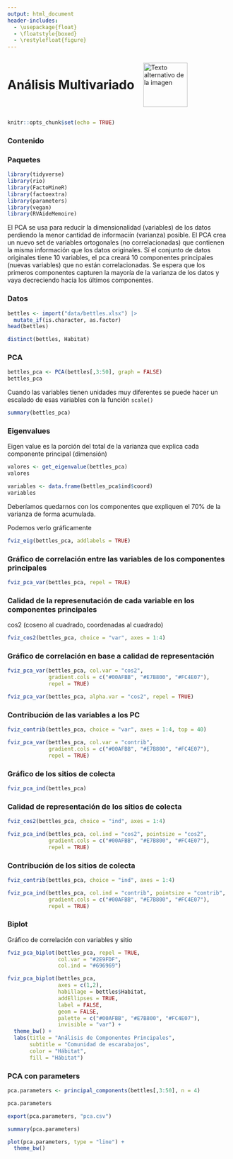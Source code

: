 ---
output: html_document
header-includes:
  - \usepackage{float}
  - \floatstyle{boxed}
  - \restylefloat{figure}
---

<div style="display:flex; align-items:center;">
  <h1 style="margin:0;">Análisis Multivariado</h1>
  <img src="Imagenes/HNBI_LOGO1.jpeg" alt="Texto alternativo de la imagen" style="width:100px; margin-left:20px;">
</div>


```{r setup, include=FALSE}
knitr::opts_chunk$set(echo = TRUE)
```


### Contenido{.tabset .tabset-pills}


### Paquetes

```{r, message=FALSE, warning=FALSE}
library(tidyverse)
library(rio)
library(FactoMineR)
library(factoextra)
library(parameters)
library(vegan)
library(RVAideMemoire)
```

El PCA se usa para reducir la dimensionalidad (variables) de los datos perdiendo la menor cantidad de informaciín (varianza) posible. El PCA crea un nuevo set de variables ortogonales (no correlacionadas) que contienen la misma información que los datos originales. Sí el conjunto de datos originales tiene 10 variables, el pca creará 10 componentes principales (nuevas variables) que no están correlacionadas. Se espera que los primeros componentes capturen la mayoría de la varianza de los datos y vaya decreciendo hacia los últimos componentes.

### Datos

```{r}
bettles <- import("data/bettles.xlsx") |>
  mutate_if(is.character, as.factor)
head(bettles)
```

```{r}
distinct(bettles, Habitat)
```

### PCA

```{r}
bettles_pca <- PCA(bettles[,3:50], graph = FALSE)
bettles_pca
```

Cuando las variables tienen unidades muy diferentes se puede hacer un escalado de esas variables con la función `scale()`

```{r}
summary(bettles_pca)
```

### Eigenvalues

Eigen value es la porción del total de la varianza que explica cada componente principal (dimensión)

```{r}
valores <- get_eigenvalue(bettles_pca)
valores
```

```{r}
variables <- data.frame(bettles_pca$ind$coord)
variables
```

Deberíamos quedarnos con los componentes que expliquen el 70% de la varianza de forma acumulada.

Podemos verlo gráficamente

```{r}
fviz_eig(bettles_pca, addlabels = TRUE)
```

### Gráfico de correlación entre las variables de los componentes principales

```{r}
fviz_pca_var(bettles_pca, repel = TRUE)
```

### Calidad de la represenutación de cada variable en los componentes principales

cos2 (coseno al cuadrado, coordenadas al cuadrado)

```{r}
fviz_cos2(bettles_pca, choice = "var", axes = 1:4)
```

### Gráfico de correlación en base a calidad de representación

```{r}
fviz_pca_var(bettles_pca, col.var = "cos2",
             gradient.cols = c("#00AFBB", "#E7B800", "#FC4E07"), 
             repel = TRUE)
```

```{r}
fviz_pca_var(bettles_pca, alpha.var = "cos2", repel = TRUE)
```

### Contribución de las variables a los PC

```{r}
fviz_contrib(bettles_pca, choice = "var", axes = 1:4, top = 40)
```

```{r}
fviz_pca_var(bettles_pca, col.var = "contrib",
             gradient.cols = c("#00AFBB", "#E7B800", "#FC4E07"), 
             repel = TRUE)
```

### Gráfico de los sitios de colecta

```{r}
fviz_pca_ind(bettles_pca)
```

### Calidad de representación de los sitios de colecta

```{r}
fviz_cos2(bettles_pca, choice = "ind", axes = 1:4)
```

```{r}
fviz_pca_ind(bettles_pca, col.ind = "cos2", pointsize = "cos2", 
             gradient.cols = c("#00AFBB", "#E7B800", "#FC4E07"),
             repel = TRUE)
```

### Contribución de los sitios de colecta

```{r}
fviz_contrib(bettles_pca, choice = "ind", axes = 1:4)
```

```{r}
fviz_pca_ind(bettles_pca, col.ind = "contrib", pointsize = "contrib", 
             gradient.cols = c("#00AFBB", "#E7B800", "#FC4E07"),
             repel = TRUE)
```


### Biplot

Gráfico de correlación con variables y sitio

```{r}
fviz_pca_biplot(bettles_pca, repel = TRUE,
                col.var = "#2E9FDF", 
                col.ind = "#696969")
```

```{r}
fviz_pca_biplot(bettles_pca, 
                axes = c(1,2),
                habillage = bettles$Habitat,
                addEllipses = TRUE,
                label = FALSE,
                geom = FALSE,
                palette = c("#00AFBB", "#E7B800", "#FC4E07"),
                invisible = "var") +
  theme_bw() +
  labs(title = "Análisis de Componentes Principales",
       subtitle = "Comunidad de escarabajos",
       color = "Hábitat",
       fill = "Hábitat")
```

### PCA con parameters

```{r}
pca.parameters <- principal_components(bettles[,3:50], n = 4)
```

```{r}
pca.parameters
```

```{r}
export(pca.parameters, "pca.csv")
```

```{r}
summary(pca.parameters)
```

```{r}
plot(pca.parameters, type = "line") + 
  theme_bw()
```
